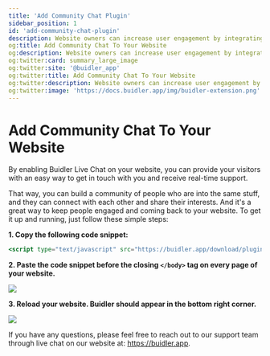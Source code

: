 ```yaml
---
title: 'Add Community Chat Plugin'
sidebar_position: 1
id: 'add-community-chat-plugin'
description: Website owners can increase user engagement by integrating our plugin. Seamlessly offer real-time support and connect with your audience. Strengthen user loyalty, attract new visitors, and grow your community organically.
og:title: Add Community Chat To Your Website
og:description: Website owners can increase user engagement by integrating our plugin. Seamlessly offer real-time support and connect with your audience. Strengthen user loyalty, attract new visitors, and grow your community organically.
og:twitter:card: summary_large_image
og:twitter:site: '@buidler_app'
og:twitter:title: Add Community Chat To Your Website
og:twitter:description: Website owners can increase user engagement by integrating our plugin. Seamlessly offer real-time support and connect with your audience. Strengthen user loyalty, attract new visitors, and grow your community organically.
og:twitter:image: 'https://docs.buidler.app/img/buidler-extension.png'
---
```


# Add Community Chat To Your Website

By enabling Buidler Live Chat on your website, you can provide your visitors with an easy way to get in touch with you and receive real-time support.

That way, you can build a community of people who are into the same stuff, and they can connect with each other and share their interests. And it's a great way to keep people engaged and coming back to your website. To get it up and running, just follow these simple steps:

 **1. Copy the following code snippet:**

```jsx
<script type="text/javascript" src="https://buidler.app/download/plugin.min.js"></script>
```

 **2. Paste the code snippet before the closing ```</body>``` tag on every page of your website.**

![](../static/img/general/install-plugin/install-live-chat-plugin.png)

 **3. Reload your website. Buidler should appear in the bottom right corner.**

![](../static/img/general/install-plugin/contact-via-website.png)

If you have any questions, please feel free to reach out to our support team through live chat on our website at: https://buidler.app.